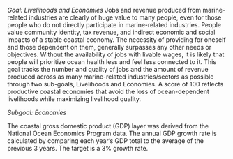 *Goal: Livelihoods and Economies*
Jobs and revenue produced from marine-related industries are clearly of huge value to many people, even for those people who do not directly participate in marine-related industries. People value community identity, tax revenue, and indirect economic and social impacts of a stable coastal economy. The necessity of providing for oneself and those dependent on them, generally surpasses any other needs or objectives. Without the availability of jobs with livable wages, it is likely that people will prioritize ocean health less and feel less connected to it. This goal tracks the number and quality of jobs and the amount of revenue produced across as many marine-related industries/sectors as possible through two sub-goals, Livelihoods and Economies. A score of 100 reflects productive coastal economies that avoid the loss of ocean-dependent livelihoods while maximizing livelihood quality.

*Subgoal: Economies*

The coastal gross domestic product (GDP) layer was derived from the National Ocean Economics Program data. The annual GDP growth rate is calculated by comparing each year's GDP total to the average of the previous 3 years. The target is a 3% growth rate.
